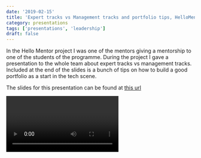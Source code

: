 ```yaml
---
date: '2019-02-15'
title: 'Expert tracks vs Management tracks and portfolio tips, HelloMentor meetup at Lifely'
category: presentations
tags: ['presentations', 'leadership']
draft: false
---
```


In the Hello Mentor project I was one of the mentors giving a mentorship to one of the students of the programme. During the project I gave a presentation to the whole team about expert tracks vs management tracks. Included at the end of the slides is a bunch of tips on how to build a good portfolio as a start in the tech scene.

The slides for this presentation can be found at [this url](https://files.lifely.nl/hello-mentor-expert-tracks-vs-management-tracks-and-portfolio.pdf)

<Video id="QQDQo39DbNw" mediaprovider="youtube"/>
